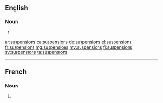 ==English==

===Noun===
{{head|en|plural}}

# {{plural of|suspension|lang=en}}

[[ar:suspensions]]
[[ca:suspensions]]
[[de:suspensions]]
[[el:suspensions]]
[[fr:suspensions]]
[[mg:suspensions]]
[[my:suspensions]]
[[fi:suspensions]]
[[sv:suspensions]]
[[ta:suspensions]]

----
==French==

===Noun===
{{head|fr|plural|g=f}}

# {{plural of|suspension|lang=fr}}
{{rfc-auto}}
